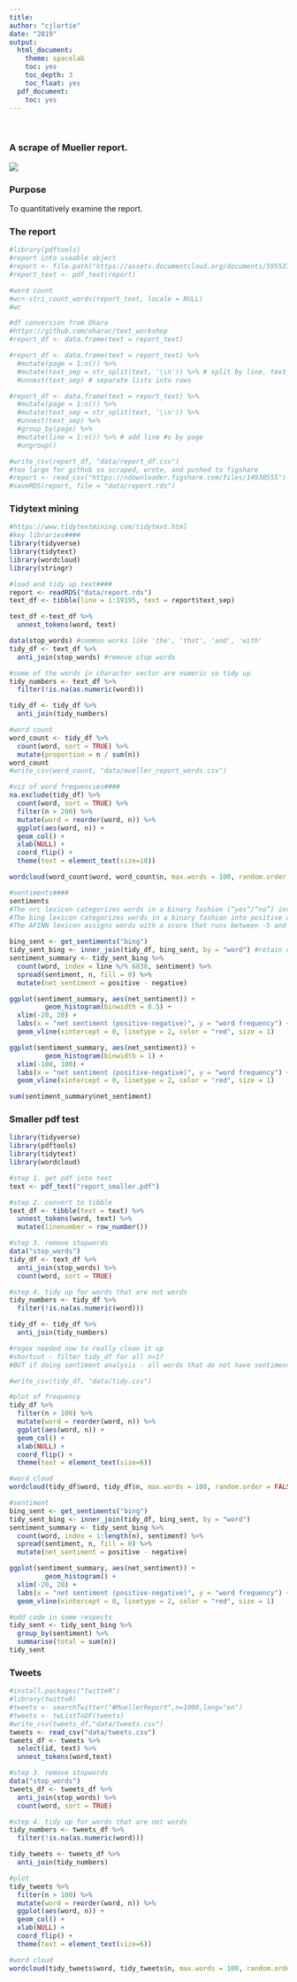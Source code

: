 ```yaml
---
title:
author: "cjlortie"
date: "2019"
output:
  html_document:
    theme: spacelab
    toc: yes
    toc_depth: 3
    toc_float: yes
  pdf_document:
    toc: yes
---
```

<br>  

### A scrape of Mueller report.  

![](./mr.jpeg)   

### Purpose
To quantitatively examine the report.  

### The report
```r
#library(pdftools)
#report into useable object
#report <- file.path("https://assets.documentcloud.org/documents/5955379/Redacted-Mueller-Report.pdf")
#report_text <- pdf_text(report)

#word count
#wc<-stri_count_words(report_text, locale = NULL)
#wc

#df conversion from Ohara
#https://github.com/oharac/text_workshop
#report_df <- data.frame(text = report_text) 

#report_df <- data.frame(text = report_text) %>%
  #mutate(page = 1:n()) %>%
  #mutate(text_sep = str_split(text, '\\n')) %>% # split by line, text_set=lists of lines 
  #unnest(text_sep) # separate lists into rows

#report_df <- data.frame(text = report_text) %>%
  #mutate(page = 1:n()) %>%
  #mutate(text_sep = str_split(text, '\\n')) %>%
  #unnest(text_sep) %>%
  #group_by(page) %>%
  #mutate(line = 1:n()) %>% # add line #s by page
  #ungroup()

#write_csv(report_df, "data/report_df.csv")
#too large for github so scraped, wrote, and pushed to figshare  
#report <- read_csv("https://ndownloader.figshare.com/files/14930555")
#saveRDS(report, file = "data/report.rds")

```

### Tidytext mining  
```r
#https://www.tidytextmining.com/tidytext.html
#key libraries####
library(tidyverse)
library(tidytext)
library(wordcloud)
library(stringr)

#load and tidy up text####
report <- readRDS("data/report.rds")
text_df <- tibble(line = 1:19195, text = report$text_sep)

text_df <-text_df %>%
  unnest_tokens(word, text)

data(stop_words) #common works like 'the', 'that', 'and', 'with'
tidy_df <- text_df %>%
  anti_join(stop_words) #remove stop words

#some of the words in character vector are numeric so tidy up
tidy_numbers <- text_df %>%
  filter(!is.na(as.numeric(word)))

tidy_df <- tidy_df %>%
  anti_join(tidy_numbers)

#word count
word_count <- tidy_df %>%
  count(word, sort = TRUE) %>%
  mutate(proportion = n / sum(n))
word_count
#write_csv(word_count, "data/mueller_report_words.csv")

#viz of word frequencies####
na.exclude(tidy_df) %>%
  count(word, sort = TRUE) %>%
  filter(n > 200) %>%
  mutate(word = reorder(word, n)) %>%
  ggplot(aes(word, n)) +
  geom_col() +
  xlab(NULL) +
  coord_flip() +
  theme(text = element_text(size=10))

wordcloud(word_count$word, word_count$n, max.words = 100, random.order = FALSE, scale = c(3, .7))

#sentiments####
sentiments
#The nrc lexicon categorizes words in a binary fashion (“yes”/“no”) into categories of positive, negative, anger, anticipation, disgust, fear, joy, sadness, surprise, and trust. 
#The bing lexicon categorizes words in a binary fashion into positive and negative categories. 
#The AFINN lexicon assigns words with a score that runs between -5 and 5, with negative scores indicating negative sentiment and positive scores indicating positive sentiment. 

bing_sent <- get_sentiments("bing")
tidy_sent_bing <- inner_join(tidy_df, bing_sent, by = "word") #retain only rows in both sets.
sentiment_summary <- tidy_sent_bing %>%
  count(word, index = line %/% 6838, sentiment) %>%
  spread(sentiment, n, fill = 0) %>%
  mutate(net_sentiment = positive - negative)

ggplot(sentiment_summary, aes(net_sentiment)) +
         geom_histogram(binwidth = 0.5) +
  xlim(-20, 20) +
  labs(x = "net sentiment (positive-negative)", y = "word frequency") +annotate("text", x=10, y=400, label= "net sentiment = -462") +
  geom_vline(xintercept = 0, linetype = 2, color = "red", size = 1)

ggplot(sentiment_summary, aes(net_sentiment)) +
         geom_histogram(binwidth = 1) +
  xlim(-100, 100) +
  labs(x = "net sentiment (positive-negative)", y = "word frequency") +annotate("text", x=50, y=400, label= "net sentiment = -462") +
  geom_vline(xintercept = 0, linetype = 2, color = "red", size = 1)

sum(sentiment_summary$net_sentiment)
```

### Smaller pdf test
```r
library(tidyverse)
library(pdftools)
library(tidytext)
library(wordcloud)

#step 1. get pdf into text
text <- pdf_text("report_smaller.pdf")

#step 2. convert to tibble
text_df <- tibble(text = text) %>%
  unnest_tokens(word, text) %>%
  mutate(linenumber = row_number())

#step 3. remove stopwords
data("stop_words")
tidy_df <- text_df %>%
  anti_join(stop_words) %>%
  count(word, sort = TRUE) 

#step 4. tidy up for words that are not words
tidy_numbers <- tidy_df %>%
  filter(!is.na(as.numeric(word)))

tidy_df <- tidy_df %>%
  anti_join(tidy_numbers)

#regex needed now to really clean it up
#shortcut - filter tidy_df for all n>1?
#BUT if doing sentiment analysis - all words that do not have sentiment assigned will be filtered out by anti_join

#write_csv(tidy_df, "data/tidy.csv")

#plot of frequency
tidy_df %>%
  filter(n > 100) %>%
  mutate(word = reorder(word, n)) %>%
  ggplot(aes(word, n)) +
  geom_col() +
  xlab(NULL) +
  coord_flip() +
  theme(text = element_text(size=6))

#word cloud
wordcloud(tidy_df$word, tidy_df$n, max.words = 100, random.order = FALSE, scale = c(3, .7))

#sentiment
bing_sent <- get_sentiments("bing")
tidy_sent_bing <- inner_join(tidy_df, bing_sent, by = "word")
sentiment_summary <- tidy_sent_bing %>%
  count(word, index = 1:length(n), sentiment) %>%
  spread(sentiment, n, fill = 0) %>%
  mutate(net_sentiment = positive - negative)

ggplot(sentiment_summary, aes(net_sentiment)) +
         geom_histogram() +
  xlim(-20, 20) +
  labs(x = "net sentiment (positive-negative)", y = "word frequency") +annotate("text", x=10, y=400, label= "net sentiment = -462") +
  geom_vline(xintercept = 0, linetype = 2, color = "red", size = 1)

#odd code in some respects
tidy_sent <- tidy_sent_bing %>%
  group_by(sentiment) %>%
  summarise(total = sum(n)) 
tidy_sent


```

### Tweets  
```r
#install.packages("twitteR")
#library(twitteR)
#tweets <- searchTwitter("#MuellerReport",n=1000,lang="en")
#tweets <- twListToDF(tweets)
#write_csv(tweets_df,"data/tweets.csv")
tweets <- read_csv("data/tweets.csv")
tweets_df <- tweets %>% 
  select(id, text) %>% 
  unnest_tokens(word,text)

#step 3. remove stopwords
data("stop_words")
tweets_df <- tweets_df %>%
  anti_join(stop_words) %>%
  count(word, sort = TRUE) 

#step 4. tidy up for words that are not words
tidy_numbers <- tweets_df %>%
  filter(!is.na(as.numeric(word)))

tidy_tweets <- tweets_df %>%
  anti_join(tidy_numbers)

#plot
tidy_tweets %>%
  filter(n > 100) %>%
  mutate(word = reorder(word, n)) %>%
  ggplot(aes(word, n)) +
  geom_col() +
  xlab(NULL) +
  coord_flip() +
  theme(text = element_text(size=6))

#word cloud
wordcloud(tidy_tweets$word, tidy_tweets$n, max.words = 100, random.order = FALSE, scale = c(3, .7))
```
